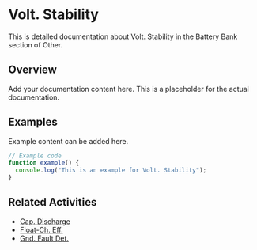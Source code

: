 # Volt. Stability

This is detailed documentation about Volt. Stability in the Battery Bank section of Other.

## Overview

Add your documentation content here. This is a placeholder for the actual documentation.

## Examples

Example content can be added here.

```typescript
// Example code
function example() {
  console.log("This is an example for Volt. Stability");
}
```

## Related Activities

- [Cap. Discharge](/docs/other/battery-bank/cap-discharge)
- [Float-Ch. Eff.](/docs/other/battery-bank/float-ch-eff)
- [Gnd. Fault Det.](/docs/other/battery-bank/gnd-fault-det)
